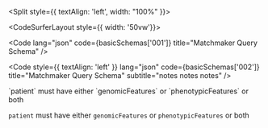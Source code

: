 
<Split style={{ textAlign: 'left', width: "100%" }}>

<CodeSurferLayout style={{ width: '50vw'}}>

<Code
  lang="json"
  code={basicSchemas['001']}
  title="Matchmaker Query Schema"
/>

<Code
  style={{ textAlign: 'left' }}
  lang="json"
  code={basicSchemas['002']}
  title="Matchmaker Query Schema"
  subtitle="notes notes notes"
/>

</CodeSurferLayout>

<div>
  <p>`patient` must have either `genomicFeatures` or `phenotypicFeatures` or both</p>
</div>

<Notes>`patient` must have either `genomicFeatures` or `phenotypicFeatures` or both</Notes>

</Split>

